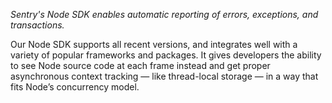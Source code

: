 <Note>
<markdown>

_Sentry's Node SDK enables automatic reporting of errors, exceptions, and transactions._

Our Node SDK supports all recent versions, and integrates well with a variety of popular frameworks and packages. It gives developers the ability to see Node source code at each frame instead and get proper asynchronous context tracking — like thread-local storage — in a way that fits Node’s concurrency model.

</markdown>
</Note>
